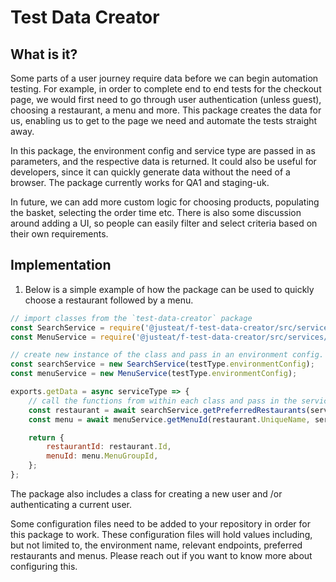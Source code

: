 <Meta title="Documentation/Guides/Test Data Creator"/>

# Test Data Creator

## What is it?

Some parts of a user journey require data before we can begin automation testing. For example, in order to complete end to end tests for the checkout page, we would first need to go through user authentication (unless guest), choosing a restaurant, a menu and more. This package creates the data for us, enabling us to get to the page we need and automate the tests straight away.

In this package, the environment config and service type are passed in as parameters, and the respective data is returned. It could also be useful for developers, since it can quickly generate data without the need of a browser. The package currently works for QA1 and staging-uk.

In future, we can add more custom logic for choosing products, populating the basket, selecting the order time etc. There is also some discussion around adding a UI, so people can easily filter and select criteria based on their own requirements.


## Implementation

1. Below is a simple example of how the package can be used to quickly choose a restaurant followed by a menu.

```javascript
// import classes from the `test-data-creator` package
const SearchService = require('@justeat/f-test-data-creator/src/services/searchService');
const MenuService = require('@justeat/f-test-data-creator/src/services/menuService');

// create new instance of the class and pass in an environment config.
const searchService = new SearchService(testType.environmentConfig);
const menuService = new MenuService(testType.environmentConfig);

exports.getData = async serviceType => {
    // call the functions from within each class and pass in the serviceType
    const restaurant = await searchService.getPreferredRestaurants(serviceType);
    const menu = await menuService.getMenuId(restaurant.UniqueName, serviceType);

    return {
        restaurantId: restaurant.Id,
        menuId: menu.MenuGroupId,
    };
};
```
The package also includes a class for creating a new user and /or authenticating a current user. 

Some configuration files need to be added to your repository in order for this package to work. These configuration files will hold values including, but not limited to, the environment name, relevant endpoints, preferred restaurants and menus. Please reach out if you want to know more about configuring this.